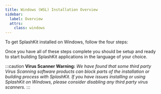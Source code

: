 ```yaml
---
title: Windows (WSL) Installation Overview
sidebar:
  label: Overview
  attrs:
    class: windows
---
```

To get SplashKit installed on Windows, follow the four steps:


<CardGrid>
  <LinkCard
  title="Install WSL and Command Line Tools"
  description="Step 1"
  href="/installation/windows-wsl/step-1/"
  />
  <LinkCard
  title="Install SplashKit"
  description="Step 2"
  href="/installation/windows-wsl/step-2/"
  />
  <LinkCard
  title="Install Visual Studio Code"
  description="Step 3"
  href="/installation/windows-wsl/step-3/"
  />
  <LinkCard
  title="Install Language Specific Tools"
  description="Step 4"
  href="/installation/windows-wsl/step-4/"
  />
</CardGrid >

Once you have all of these steps complete you should be setup and ready to
start building SplashKit applications in the language of your choice.

  :::caution
**Virus Scanner Warning:**
  *We have found that some third party Virus Scanning software products can block
  parts of the installation or building process with SplashKit. If you have
  issues installing or using SplashKit on Windows, please consider disabling
  any third party virus scanners.*
  :::
